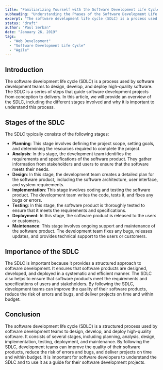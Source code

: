 ```yaml
---
title: "Familiarizing Yourself with the Software Development Life Cycle (SDLC)"
subheading: "Understanding the Phases of the Software Development Life Cycle"
excerpt: "The software development life cycle (SDLC) is a process used by software development teams to design, develop, and deploy high-quality software. The SDLC is a series of steps that guide software development projects from conception to delivery. In this article, we will provide an overview of the SDLC, including the different stages involved and why it is important to understand this process."
status: "draft"
author: "Paul Serban"
date: "January 26, 2019"
tags:
  - "Web Development"
  - "Software Development Life Cycle"
  - "Agile"
---
```


## Introduction
The software development life cycle (SDLC) is a process used by software development teams to design, develop, and deploy high-quality software. The SDLC is a series of steps that guide software development projects from conception to delivery. In this article, we will provide an overview of the SDLC, including the different stages involved and why it is important to understand this process.

## Stages of the SDLC

The SDLC typically consists of the following stages:

- **Planning**: This stage involves defining the project scope, setting goals, and determining the resources required to complete the project.
- **Analysis**: In this stage, the development team identifies the requirements and specifications of the software product. They gather information from stakeholders and users to ensure that the software meets their needs.
- **Design**: In this stage, the development team creates a detailed plan for the software product, including the software architecture, user interface, and system requirements.
- **Implementation**: This stage involves coding and testing the software product. The development team writes the code, tests it, and fixes any bugs or errors.
- **Testing**: In this stage, the software product is thoroughly tested to ensure that it meets the requirements and specifications.
- **Deployment**: In this stage, the software product is released to the users or customers.
- **Maintenance**: This stage involves ongoing support and maintenance of the software product. The development team fixes any bugs, releases updates, and provides technical support to the users or customers.

## Importance of the SDLC

The SDLC is important because it provides a structured approach to software development. It ensures that software products are designed, developed, and deployed in a systematic and efficient manner. The SDLC also helps to ensure that software products meet the requirements and specifications of users and stakeholders. By following the SDLC, development teams can improve the quality of their software products, reduce the risk of errors and bugs, and deliver projects on time and within budget.

## Conclusion

The software development life cycle (SDLC) is a structured process used by software development teams to design, develop, and deploy high-quality software. It consists of several stages, including planning, analysis, design, implementation, testing, deployment, and maintenance. By following the SDLC, development teams can improve the quality of their software products, reduce the risk of errors and bugs, and deliver projects on time and within budget. It is important for software developers to understand the SDLC and to use it as a guide for their software development projects.